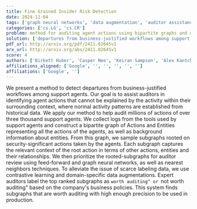 ```yaml
---
title: Fine Grained Insider Risk Detection
date: 2024-11-04
tags: ['graph neural networks', 'data augmentation', 'auditor assistance', 'actions and entities', 'historical data', 'bipartite graph', 'subgraph sampling', 'security-significant actions', 'contrastive learning', 'insider risk detection', 'support agents', 'business-justified workflows']
categories: ['cs.LG', 'cs.CR']
problem: method for auditing agent actions using bipartite graphs and machine learning techniques
solution: ['departures from business-justified workflows among support agents']
pdf_url: http://arxiv.org/pdf/2411.02645v1
arx_url: http://arxiv.org/abs/2411.02645v1
score: 4
authors: ['Birkett Huber', 'Casper Neo', 'Keiran Sampson', 'Alex Kantchelian', 'Brett Ksobiech', 'Yanis Pavlidis']
affiliations_aligned: ['Google', '', '', '', '', '']
affiliations: ['Google', '']
---
```



We present a method to detect departures from business-justified workflows among support agents. Our goal is to assist auditors in identifying agent actions that cannot be explained by the activity within their surrounding context, where normal activity patterns are established from historical data. We apply our method to help audit millions of actions of over three thousand support agents.   We collect logs from the tools used by support agents and construct a bipartite graph of Actions and Entities representing all the actions of the agents, as well as background information about entities. From this graph, we sample subgraphs rooted on security-significant actions taken by the agents. Each subgraph captures the relevant context of the root action in terms of other actions, entities and their relationships. We then prioritize the rooted-subgraphs for auditor review using feed-forward and graph neural networks, as well as nearest neighbors techniques. To alleviate the issue of scarce labeling data, we use contrastive learning and domain-specific data augmentations.   Expert auditors label the top ranked subgraphs as ``worth auditing" or ``not worth auditing" based on the company's business policies. This system finds subgraphs that are worth auditing with high enough precision to be used in production.
